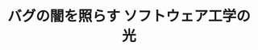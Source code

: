 ﻿---
title: "バグの闇を照らす ソフトウェア工学の光"
category: "情報理工学院"
vol: 77
interviewee: "権藤 克彦"
url: ""
tags: []
pdf: "77-2-gondo.pdf"
career: ""
preface: "現代社会はコンピュータによって支えられている。そのコンピュータはソフトウェアに支えられて動い ている。では、ソフトウェアを開発する人間は一体何に支えられているのだろう。それこそがソフトウェ ア工学である。権藤先生は、ソフトウェア開発者がバグを生み出さないようにするため、開発者を支える さまざまなツールの開発を行なっている。世界を支えるソフトウェア工学の世界へ、ようこそ。"
---

